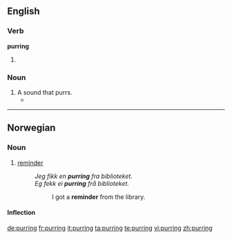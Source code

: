 ==English==

===Verb===
'''purring'''

# {{present participle of|purr}}

===Noun===
{{en-noun}}

# A sound that purrs.
#*{{quote-news|year=2008|date=February 14|author=Ben Ratliff|title=Upholding the Standards of Smooth Jazz Purists|work=New York Times|url=http://www.nytimes.com/2008/02/14/arts/music/14kenn.html
|passage=Kenny G is a dull but wickedly consistent musician: automatic with his tremulous phrasing and canned licks, which formed fast, organized roils during his unaccompanied solos; melismatic '''purrings''' of the melody on ballads; and gospel phrases in R&B songs. }}

----

==Norwegian==

===Noun===
{{infl|no|noun}}

# [[reminder]]
#: ''Jeg fikk en '''purring''' fra biblioteket.'' {{qualifier|Bokmål}}
#: ''Eg fekk ei '''purring''' frå biblioteket.'' {{qualifier|Nynorsk}}
#:: I got a '''reminder''' from the library.

====Inflection====
{{no-noun-infl|nb-class=f1|nb-class2=m1|nn-class=f3}}

[[de:purring]]
[[fr:purring]]
[[it:purring]]
[[ta:purring]]
[[te:purring]]
[[vi:purring]]
[[zh:purring]]